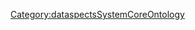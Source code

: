 {{PropertyPage
|PropertyType=Text
}}
<noinclude>[[Category:dataspectsSystemCoreOntology]]</noinclude>
